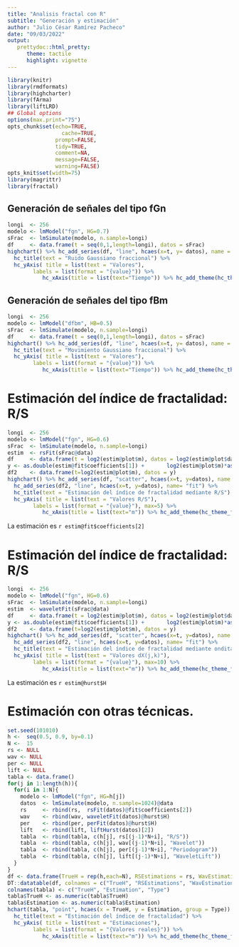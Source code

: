 ---
title: "Analisis fractal con R"
subtitle: "Generación y estimación"
author: "Julio César Ramírez Pacheco"
date: "09/03/2022"
output:
   prettydoc::html_pretty:
      theme: tactile
      highlight: vignette
---


```{r knitr_init, echo=FALSE, message=FALSE, warning=FALSE, cache=FALSE}
library(knitr)
library(rmdformats)
library(highcharter)
library(fArma)
library(liftLRD)
## Global options
options(max.print="75")
opts_chunk$set(echo=TRUE,
	             cache=TRUE,
               prompt=FALSE,
               tidy=TRUE,
               comment=NA,
               message=FALSE,
               warning=FALSE)
opts_knit$set(width=75)
library(magrittr)
library(fractal)
```

## Generación de señales del tipo fGn

```{r eval=TRUE}
longi  <- 256   
modelo <- lmModel("fgn", HG=0.7)
sFrac  <- lmSimulate(modelo, n.sample=longi)
df     <- data.frame(t = seq(0,1,length=longi), datos = sFrac)
highchart() %>% hc_add_series(df, "line", hcaes(x=t, y= datos), name = "fGn") %>% 
  hc_title(text = "Ruido Gaussiano fraccional") %>% 
  hc_yAxis( title = list(text = "Valores"),
        labels = list(format = "{value}")) %>% 
           hc_xAxis(title = list(text="Tiempo")) %>% hc_add_theme(hc_theme_flatdark())

```


## Generación de señales del tipo fBm

```{r eval=TRUE}
longi  <- 256   
modelo <- lmModel("dfbm", HB=0.5)
sFrac  <- lmSimulate(modelo, n.sample=longi)
df     <- data.frame(t = seq(0,1,length=longi), datos = sFrac)
highchart() %>% hc_add_series(df, "line", hcaes(x=t, y= datos), name = "fBm") %>% 
  hc_title(text = "Movimiento Gaussiano fraccional") %>% 
  hc_yAxis( title = list(text = "Valores"),
        labels = list(format = "{value}")) %>% 
           hc_xAxis(title = list(text="Tiempo")) %>% hc_add_theme(hc_theme_flatdark())

```



# Estimación del índice de fractalidad: R/S

```{r frac1, eval=TRUE}
longi  <- 256   
modelo <- lmModel("fgn", HG=0.6)
sFrac  <- lmSimulate(modelo, n.sample=longi)
estim  <- rsFit(sFrac@data)
df     <- data.frame(t = log2(estim@plot$m), datos = log2(estim@plot$data))
y <- as.double(estim@fit$coefficients[1]) +       log2(estim@plot$m)*as.double(estim@fit$coefficients[2])
df2    <- data.frame(t=log2(estim@plot$m), datos = y)
highchart() %>% hc_add_series(df, "scatter", hcaes(x=t, y=datos), name = "R/S") %>% 
  hc_add_series(df2, "line", hcaes(x=t, y=datos), name= "fit") %>% 
  hc_title(text = "Estimación del índice de fractalidad mediante R/S") %>% 
  hc_yAxis( title = list(text = "Valores R/S"),
        labels = list(format = "{value}"), max=5) %>% 
           hc_xAxis(title = list(text="m")) %>% hc_add_theme(hc_theme_flatdark())

```
La estimación es `r estim@fit$coefficients[2]`


# Estimación del índice de fractalidad: R/S

```{r frac2, eval=TRUE}
longi  <- 256   
modelo <- lmModel("fgn", HG=0.6)
sFrac  <- lmSimulate(modelo, n.sample=longi)
estim  <- waveletFit(sFrac@data)
df     <- data.frame(t = log2(estim@plot$m), datos = log2(estim@plot$data))
y <- as.double(estim@fit$coefficients[1]) +       log2(estim@plot$m)*as.double(estim@fit$coefficients[2])
df2    <- data.frame(t=log2(estim@plot$m), datos = y)
highchart() %>% hc_add_series(df, "scatter", hcaes(x=t, y=datos), name = "R/S") %>% 
  hc_add_series(df2, "line", hcaes(x=t, y=datos), name= "fit") %>% 
  hc_title(text = "Estimación del índice de fractalidad mediante onditas") %>% 
  hc_yAxis( title = list(text = "Valores dX(j,k)"),
        labels = list(format = "{value}"), max=10) %>% 
           hc_xAxis(title = list(text="m")) %>% hc_add_theme(hc_theme_flatdark())

```

La estimación es `r estim@hurst$H`

# Estimación con otras técnicas.

```{r frac3}
set.seed(101010)
h <-  seq(0.5, 0.9, by=0.1)
N <-  15
rs <- NULL
wav <- NULL
per <- NULL
lift <- NULL
tabla <- data.frame()
for(j in 1:length(h)){
  for(i in 1:N){
    modelo <- lmModel("fgn", HG=h[j])
    datos  <- lmSimulate(modelo, n.sample=1024)@data
    rs     <- rbind(rs,  rsFit(datos)@fit$coefficients[2])
    wav    <- rbind(wav, waveletFit(datos)@hurst$H)
    per    <- rbind(per, perFit(datos)@hurst$H)
    lift   <- rbind(lift, liftHurst(datos)[2])
    tabla  <- rbind(tabla, c(h[j], rs[(j-1)*N+i], "R/S"))
    tabla  <- rbind(tabla, c(h[j], wav[(j-1)*N+i], "Wavelet"))
    tabla  <- rbind(tabla, c(h[j], per[(j-1)*N+i], "Periodogram"))
    tabla  <- rbind(tabla, c(h[j], lift[(j-1)*N+i], "WaveletLift"))
  }
}
df <- data.frame(TrueH = rep(h,each=N), RSEstimations = rs, WavEstimations = wav, PerEstimations = per, LifEstimations = lift)
DT::datatable(df, colnames = c("TrueH", "RSEstimations", "WavEstimations", "DFAEStimations"))
colnames(tabla) <- c("TrueH", "Estimation", "Type")
tabla$TrueH <- as.numeric(tabla$TrueH)
tabla$Estimation <- as.numeric(tabla$Estimation)
hchart(tabla, "point", hcaes(x = TrueH, y = Estimation, group = Type)) %>% 
  hc_title(text = "Estimación del índice de fractalidad") %>% 
  hc_yAxis( title = list(text = "Estimaciones"),
        labels = list(format = "{Valores reales}")) %>% 
           hc_xAxis(title = list(text="m")) %>% hc_add_theme(hc_theme_flatdark())
```

